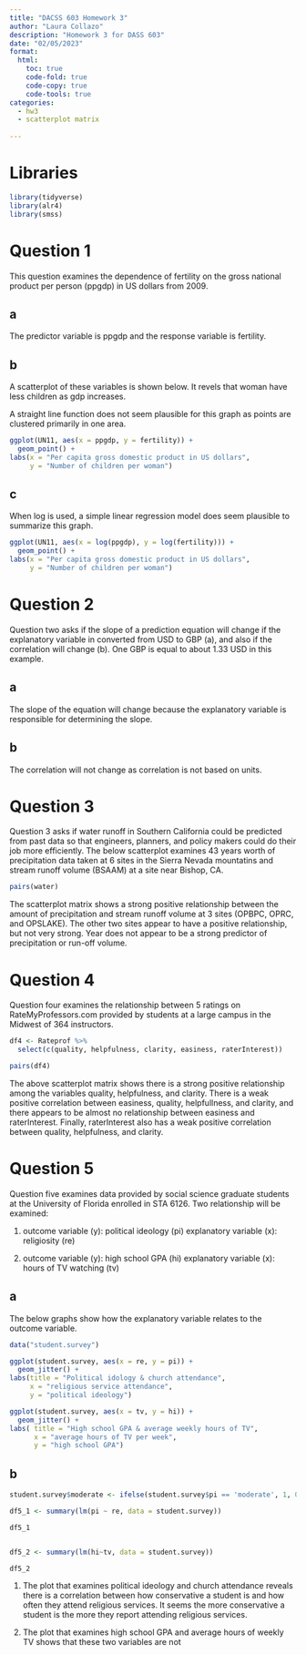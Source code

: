```yaml
---
title: "DACSS 603 Homework 3"
author: "Laura Collazo"
description: "Homework 3 for DASS 603"
date: "02/05/2023"
format:
  html:
    toc: true
    code-fold: true
    code-copy: true
    code-tools: true
categories:
  - hw3
  - scatterplot matrix
  
---
```


# Libraries

```r

library(tidyverse)
library(alr4)
library(smss)

```


# Question 1

This question examines the dependence of fertility on the gross national product per person (ppgdp) in US dollars from 2009.

## a

The predictor variable is ppgdp and the response variable is fertility.  

## b

A scatterplot of these variables is shown below. It revels that woman have less children as gdp increases.

A straight line function does not seem plausible for this graph as points are clustered primarily in one area.

```r

ggplot(UN11, aes(x = ppgdp, y = fertility)) + 
  geom_point() +
labs(x = "Per capita gross domestic product in US dollars",
     y = "Number of children per woman")

```

## c

When log is used, a simple linear regression model does seem plausible to summarize this graph. 

```r

ggplot(UN11, aes(x = log(ppgdp), y = log(fertility))) + 
  geom_point() +
labs(x = "Per capita gross domestic product in US dollars",
     y = "Number of children per woman")

```

# Question 2

Question two asks if the slope of a prediction equation will change if the explanatory variable in converted from USD to GBP (a), and also if the correlation will change (b). One GBP is equal to about 1.33 USD in this example.

## a 

The slope of the equation will change because the explanatory variable is responsible for determining the slope.

## b

The correlation will not change as correlation is not based on units.

# Question 3

Question 3 asks if water runoff in Southern California could be predicted from past data so that engineers, planners, and policy makers could do their job more efficiently. The below scatterplot examines 43 years worth of precipitation data taken at 6 sites in the Sierra Nevada mountatins and stream runoff volume (BSAAM) at a site near Bishop, CA.   

```r

pairs(water)

```
The scatterplot matrix shows a strong positive relationship between the amount of precipitation and stream runoff volume at 3 sites (OPBPC, OPRC, and OPSLAKE). The other two sites appear to have a positive relationship, but not very strong. Year does not appear to be a strong predictor of precipitation or run-off volume.

# Question 4

Question four examines the relationship between 5 ratings on RateMyProfessors.com provided by students at a large campus in the Midwest of 364 instructors.

```r

df4 <- Rateprof %>% 
  select(c(quality, helpfulness, clarity, easiness, raterInterest))

pairs(df4)

```
The above scatterplot matrix shows there is a strong positive relationship among the variables quality, helpfulness, and clarity. There is a weak positive correlation between easiness, quality, helpfullness, and clarity, and there appears to be almost no relationship between easiness and raterInterest. Finally, raterInterest also has a weak positive correlation between quality, helpfulness, and clarity.

# Question 5

Question five examines data provided by social science graduate students at the University of Florida enrolled in STA 6126. Two relationship will be examined:

1. outcome variable (y): political ideology (pi)
   explanatory variable (x): religiosity (re)

2. outcome variable (y): high school GPA (hi)
   explanatory variable (x): hours of TV watching (tv)

## a

The below graphs show how the explanatory variable relates to the outcome variable.

```r

data("student.survey")

ggplot(student.survey, aes(x = re, y = pi)) + 
  geom_jitter() +
labs(title = "Political idology & church attendance",
     x = "religious service attendance",
     y = "political ideology") 

ggplot(student.survey, aes(x = tv, y = hi)) + 
  geom_jitter() +
labs( title = "High school GPA & average weekly hours of TV",
      x = "average hours of TV per week",
      y = "high school GPA")

```

## b

```r

student.survey$moderate <- ifelse(student.survey$pi == 'moderate', 1, 0)

df5_1 <- summary(lm(pi ~ re, data = student.survey))

df5_1


df5_2 <- summary(lm(hi~tv, data = student.survey))

df5_2

```


1. The plot that examines political ideology and church attendance reveals there is a correlation between how conservative a student is and how often they attend religious services. It seems the more conservative a student is the more they report attending religious services. 

2. The plot that examines high school GPA and average hours of weekly TV shows that these two variables are not 
